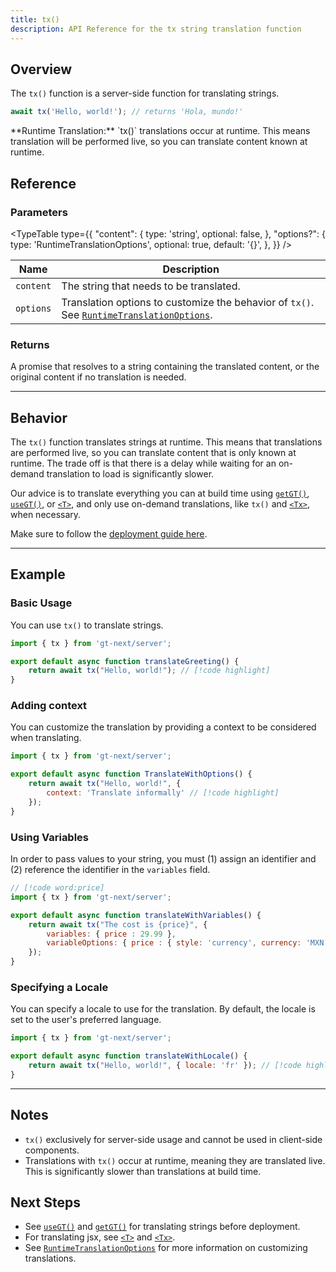 ```yaml
---
title: tx()
description: API Reference for the tx string translation function
---
```


## Overview

The `tx()` function is a server-side function for translating strings.
```jsx
await tx('Hello, world!'); // returns 'Hola, mundo!'
```


<Callout>
**Runtime Translation:**
`tx()` translations occur at runtime.
This means translation will be performed live, so you can translate content known at runtime.
</Callout>

## Reference

### Parameters

<TypeTable
  type={{
    "content": {
        type: 'string',
        optional: false,
    },
    "options?": {
        type: 'RuntimeTranslationOptions',
        optional: true,
        default: '{}',
    },
  }}
/>


| Name                  | Description                                                                 |
|-----------------------|-----------------------------------------------------------------------------|
| `content`             | The string that needs to be translated.                                     |
| `options`            | Translation options to customize the behavior of `tx()`. See [`RuntimeTranslationOptions`](/docs/next/api/types/RuntimeTranslationOptions).                    |

### Returns

A promise that resolves to a string containing the translated content, or the original content if no translation is needed.

---


## Behavior

The `tx()` function translates strings at runtime.
This means that translations are performed live, so you can translate content that is only known at runtime.
The trade off is that there is a delay while waiting for an on-demand translation to load is significantly slower.

Our advice is to translate everything you can at build time using [`getGT()`](/docs/next/api/strings/useGT), [`useGT()`](/docs/next/api/strings/useGT), or [`<T>`](/docs/next/api/components/t),
and only use on-demand translations, like `tx()` and [`<Tx>`](/docs/next/api/components/tx), when necessary.

Make sure to follow the [deployment guide here](/docs/next/tutorials/quickdeploy).

---

## Example

### Basic Usage

You can use `tx()` to translate strings.

```javascript title="src/components/translateGreeting.jsx" copy
import { tx } from 'gt-next/server';

export default async function translateGreeting() {
    return await tx("Hello, world!"); // [!code highlight]
}
```

### Adding context

You can customize the translation by providing a context to be considered when translating.

```javascript title="TranslateWithOptions.jsx" copy
import { tx } from 'gt-next/server';

export default async function TranslateWithOptions() {
    return await tx("Hello, world!", {
        context: 'Translate informally' // [!code highlight]
    });
}
```

### Using Variables

In order to pass values to your string, you must (1) assign an identifier and (2) reference the identifier in the `variables` field.

```jsx title="translateWithVariables.js" copy
// [!code word:price]
import { tx } from 'gt-next/server';

export default async function translateWithVariables() {
    return await tx("The cost is {price}", {
        variables: { price : 29.99 },
        variableOptions: { price : { style: 'currency', currency: 'MXN' } }
    });
}
```

### Specifying a Locale
You can specify a locale to use for the translation.
By default, the locale is set to the user's preferred language.

```jsx title="translateWithLocale.js" copy
import { tx } from 'gt-next/server';

export default async function translateWithLocale() {
    return await tx("Hello, world!", { locale: 'fr' }); // [!code highlight]
}
```

---

## Notes
 * `tx()` exclusively for server-side usage and cannot be used in client-side components.
 * Translations with `tx()` occur at runtime, meaning they are translated live. This is significantly slower than translations at build time.

## Next Steps
 * See [`useGT()`](/docs/next/api/strings/useGT) and [`getGT()`](/docs/next/api/strings/getGT) for translating strings before deployment.
 * For translating jsx, see [`<T>`](/docs/next/api/components/t) and [`<Tx>`](/docs/next/api/components/tx).
 * See [`RuntimeTranslationOptions`](/docs/next/api/types/RuntimeTranslationOptions) for more information on customizing translations.